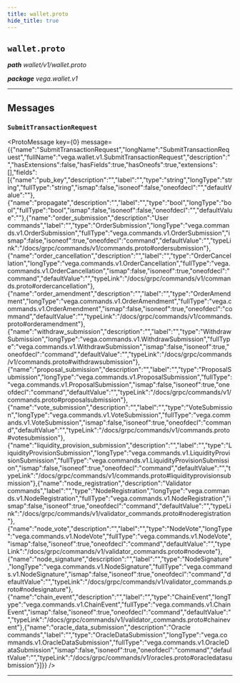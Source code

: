 ```yaml
---
title: wallet.proto
hide_title: true
---
```



## `wallet.proto`
_**path** wallet/v1/wallet.proto_

_**package** vega.wallet.v1_



---

## Messages


### `SubmitTransactionRequest`
<ProtoMessage key={0} message={{"name":"SubmitTransactionRequest","longName":"SubmitTransactionRequest","fullName":"vega.wallet.v1.SubmitTransactionRequest","description":"","hasExtensions":false,"hasFields":true,"hasOneofs":true,"extensions":[],"fields":[{"name":"pub_key","description":"","label":"","type":"string","longType":"string","fullType":"string","ismap":false,"isoneof":false,"oneofdecl":"","defaultValue":""},{"name":"propagate","description":"","label":"","type":"bool","longType":"bool","fullType":"bool","ismap":false,"isoneof":false,"oneofdecl":"","defaultValue":""},{"name":"order_submission","description":"User commands","label":"","type":"OrderSubmission","longType":"vega.commands.v1.OrderSubmission","fullType":"vega.commands.v1.OrderSubmission","ismap":false,"isoneof":true,"oneofdecl":"command","defaultValue":"","typeLink":"/docs/grpc/commands/v1/commands.proto#ordersubmission"},{"name":"order_cancellation","description":"","label":"","type":"OrderCancellation","longType":"vega.commands.v1.OrderCancellation","fullType":"vega.commands.v1.OrderCancellation","ismap":false,"isoneof":true,"oneofdecl":"command","defaultValue":"","typeLink":"/docs/grpc/commands/v1/commands.proto#ordercancellation"},{"name":"order_amendment","description":"","label":"","type":"OrderAmendment","longType":"vega.commands.v1.OrderAmendment","fullType":"vega.commands.v1.OrderAmendment","ismap":false,"isoneof":true,"oneofdecl":"command","defaultValue":"","typeLink":"/docs/grpc/commands/v1/commands.proto#orderamendment"},{"name":"withdraw_submission","description":"","label":"","type":"WithdrawSubmission","longType":"vega.commands.v1.WithdrawSubmission","fullType":"vega.commands.v1.WithdrawSubmission","ismap":false,"isoneof":true,"oneofdecl":"command","defaultValue":"","typeLink":"/docs/grpc/commands/v1/commands.proto#withdrawsubmission"},{"name":"proposal_submission","description":"","label":"","type":"ProposalSubmission","longType":"vega.commands.v1.ProposalSubmission","fullType":"vega.commands.v1.ProposalSubmission","ismap":false,"isoneof":true,"oneofdecl":"command","defaultValue":"","typeLink":"/docs/grpc/commands/v1/commands.proto#proposalsubmission"},{"name":"vote_submission","description":"","label":"","type":"VoteSubmission","longType":"vega.commands.v1.VoteSubmission","fullType":"vega.commands.v1.VoteSubmission","ismap":false,"isoneof":true,"oneofdecl":"command","defaultValue":"","typeLink":"/docs/grpc/commands/v1/commands.proto#votesubmission"},{"name":"liquidity_provision_submission","description":"","label":"","type":"LiquidityProvisionSubmission","longType":"vega.commands.v1.LiquidityProvisionSubmission","fullType":"vega.commands.v1.LiquidityProvisionSubmission","ismap":false,"isoneof":true,"oneofdecl":"command","defaultValue":"","typeLink":"/docs/grpc/commands/v1/commands.proto#liquidityprovisionsubmission"},{"name":"node_registration","description":"Validator commands","label":"","type":"NodeRegistration","longType":"vega.commands.v1.NodeRegistration","fullType":"vega.commands.v1.NodeRegistration","ismap":false,"isoneof":true,"oneofdecl":"command","defaultValue":"","typeLink":"/docs/grpc/commands/v1/validator_commands.proto#noderegistration"},{"name":"node_vote","description":"","label":"","type":"NodeVote","longType":"vega.commands.v1.NodeVote","fullType":"vega.commands.v1.NodeVote","ismap":false,"isoneof":true,"oneofdecl":"command","defaultValue":"","typeLink":"/docs/grpc/commands/v1/validator_commands.proto#nodevote"},{"name":"node_signature","description":"","label":"","type":"NodeSignature","longType":"vega.commands.v1.NodeSignature","fullType":"vega.commands.v1.NodeSignature","ismap":false,"isoneof":true,"oneofdecl":"command","defaultValue":"","typeLink":"/docs/grpc/commands/v1/validator_commands.proto#nodesignature"},{"name":"chain_event","description":"","label":"","type":"ChainEvent","longType":"vega.commands.v1.ChainEvent","fullType":"vega.commands.v1.ChainEvent","ismap":false,"isoneof":true,"oneofdecl":"command","defaultValue":"","typeLink":"/docs/grpc/commands/v1/validator_commands.proto#chainevent"},{"name":"oracle_data_submission","description":"Oracle commands","label":"","type":"OracleDataSubmission","longType":"vega.commands.v1.OracleDataSubmission","fullType":"vega.commands.v1.OracleDataSubmission","ismap":false,"isoneof":true,"oneofdecl":"command","defaultValue":"","typeLink":"/docs/grpc/commands/v1/oracles.proto#oracledatasubmission"}]}} />

---


  